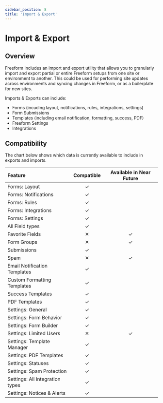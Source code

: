 ```yaml
---
sidebar_position: 8
title: 'Import & Export'
---
```




# Import & Export <Badge type="addon" text="Beta" /><Badge type="feature" text="New in 5.6+" />

## Overview

Freeform includes an import and export utility that allows you to granularly import and export partial or entire Freeform setups from one site or environment to another. This could be used for performing site updates across environments and syncing changes in Freeform, or as a boilerplate for new sites.

Imports & Exports can include:

- Forms (incuding layout, notifications, rules, integrations, settings)
- Form Submissions
- Templates (including email notification, formatting, success, PDF)
- Freeform Settings
- Integrations

<Photo img={ExportPhoto} alt="Export Freeform Data" />
<Photo img={ImportPhoto} alt="Import Freeform Data" />

## Compatibility

The chart below shows which data is currently available to include in exports and imports.

| Feature | Compatible | Available in Near Future |
|:--- |:---:|:---:|
| Forms: Layout | <span class="green">✓</span> |  |
| Forms: Notifications | <span class="green">✓</span> |  |
| Forms: Rules | <span class="green">✓</span> |  |
| Forms: Integrations | <span class="green">✓</span> |  |
| Forms: Settings | <span class="green">✓</span> |  |
| All Field types | <span class="green">✓</span> |  |
| Favorite Fields | <span class="red">✕</span> | ✓ |
| Form Groups | <span class="red">✕</span> | ✓ |
| Submissions | <span class="green">✓</span> |  |
| Spam | <span class="red">✕</span> | ✓ |
| Email Notification Templates | <span class="green">✓</span> |  |
| Custom Formatting Templates | <span class="green">✓</span> |  |
| Success Templates | <span class="green">✓</span> |  |
| PDF Templates | <span class="green">✓</span> |  |
| Settings: General | <span class="green">✓</span> |  |
| Settings: Form Behavior | <span class="green">✓</span> |  |
| Settings: Form Builder | <span class="green">✓</span> |  |
| Settings: Limited Users | <span class="red">✕</span> | ✓ |
| Settings: Template Manager | <span class="green">✓</span> |  |
| Settings: PDF Templates | <span class="green">✓</span> |  |
| Settings: Statuses | <span class="green">✓</span> |  |
| Settings: Spam Protection | <span class="green">✓</span> |  |
| Settings: All Integration types | <span class="green">✓</span> |  |
| Settings: Notices & Alerts | <span class="green">✓</span> |  |